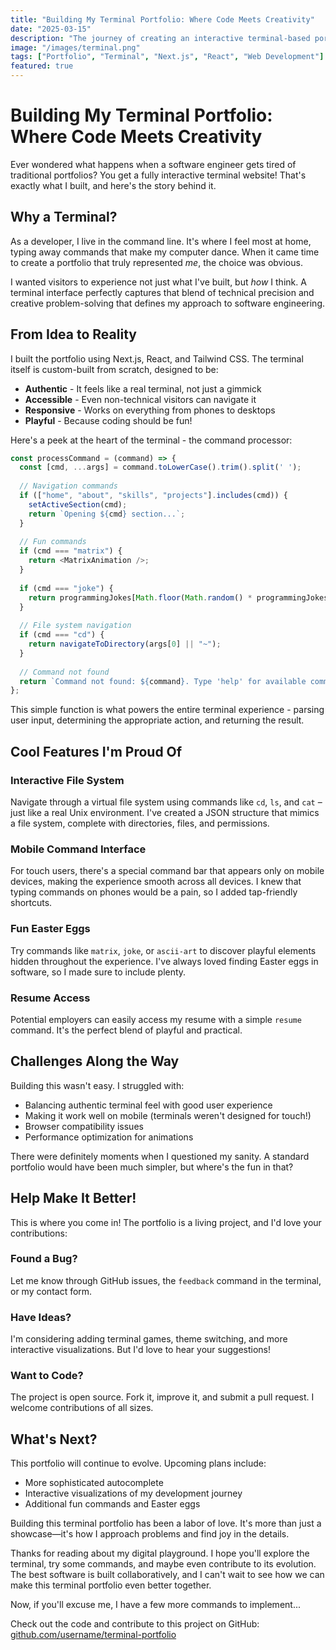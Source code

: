 ```yaml
---
title: "Building My Terminal Portfolio: Where Code Meets Creativity"
date: "2025-03-15"
description: "The journey of creating an interactive terminal-based portfolio website and the lessons learned along the way."
image: "/images/terminal.png"
tags: ["Portfolio", "Terminal", "Next.js", "React", "Web Development"]
featured: true
---
```


# Building My Terminal Portfolio: Where Code Meets Creativity

Ever wondered what happens when a software engineer gets tired of traditional portfolios? You get a fully interactive terminal website! That's exactly what I built, and here's the story behind it.

## Why a Terminal?

As a developer, I live in the command line. It's where I feel most at home, typing away commands that make my computer dance. When it came time to create a portfolio that truly represented *me*, the choice was obvious.

I wanted visitors to experience not just what I've built, but *how* I think. A terminal interface perfectly captures that blend of technical precision and creative problem-solving that defines my approach to software engineering.

## From Idea to Reality

I built the portfolio using Next.js, React, and Tailwind CSS. The terminal itself is custom-built from scratch, designed to be:

- **Authentic** - It feels like a real terminal, not just a gimmick
- **Accessible** - Even non-technical visitors can navigate it
- **Responsive** - Works on everything from phones to desktops
- **Playful** - Because coding should be fun!

Here's a peek at the heart of the terminal - the command processor:

```javascript
const processCommand = (command) => {
  const [cmd, ...args] = command.toLowerCase().trim().split(' ');
  
  // Navigation commands
  if (["home", "about", "skills", "projects"].includes(cmd)) {
    setActiveSection(cmd);
    return `Opening ${cmd} section...`;
  }
  
  // Fun commands
  if (cmd === "matrix") {
    return <MatrixAnimation />;
  }
  
  if (cmd === "joke") {
    return programmingJokes[Math.floor(Math.random() * programmingJokes.length)];
  }
  
  // File system navigation
  if (cmd === "cd") {
    return navigateToDirectory(args[0] || "~");
  }
  
  // Command not found
  return `Command not found: ${command}. Type 'help' for available commands.`;
};
```

This simple function is what powers the entire terminal experience - parsing user input, determining the appropriate action, and returning the result.

## Cool Features I'm Proud Of

### Interactive File System

Navigate through a virtual file system using commands like `cd`, `ls`, and `cat` – just like a real Unix environment. I've created a JSON structure that mimics a file system, complete with directories, files, and permissions.

### Mobile Command Interface

For touch users, there's a special command bar that appears only on mobile devices, making the experience smooth across all devices. I knew that typing commands on phones would be a pain, so I added tap-friendly shortcuts.

### Fun Easter Eggs

Try commands like `matrix`, `joke`, or `ascii-art` to discover playful elements hidden throughout the experience. I've always loved finding Easter eggs in software, so I made sure to include plenty.

### Resume Access

Potential employers can easily access my resume with a simple `resume` command. It's the perfect blend of playful and practical.

## Challenges Along the Way

Building this wasn't easy. I struggled with:

- Balancing authentic terminal feel with good user experience
- Making it work well on mobile (terminals weren't designed for touch!)
- Browser compatibility issues
- Performance optimization for animations

There were definitely moments when I questioned my sanity. A standard portfolio would have been much simpler, but where's the fun in that?

## Help Make It Better!

This is where you come in! The portfolio is a living project, and I'd love your contributions:

### Found a Bug?

Let me know through GitHub issues, the `feedback` command in the terminal, or my contact form.

### Have Ideas?

I'm considering adding terminal games, theme switching, and more interactive visualizations. But I'd love to hear your suggestions!

### Want to Code?

The project is open source. Fork it, improve it, and submit a pull request. I welcome contributions of all sizes.

## What's Next?

This portfolio will continue to evolve. Upcoming plans include:

- More sophisticated autocomplete
- Interactive visualizations of my development journey
- Additional fun commands and Easter eggs

Building this terminal portfolio has been a labor of love. It's more than just a showcase—it's how I approach problems and find joy in the details.

Thanks for reading about my digital playground. I hope you'll explore the terminal, try some commands, and maybe even contribute to its evolution. The best software is built collaboratively, and I can't wait to see how we can make this terminal portfolio even better together.

Now, if you'll excuse me, I have a few more commands to implement...

Check out the code and contribute to this project on GitHub: [github.com/username/terminal-portfolio](https://github.com/username/terminal-portfolio)